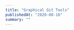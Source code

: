 ```yaml
---
title: "Graphical Git Tools"
publishedAt: "2020-08-16"
summary: ""
---
```



<!--- © Eric Vicenti 2020. Licensed under Creative Commons BY-NC-SA 4.0 https://creativecommons.org/licenses/by-nc-sa/4.0/ -->

